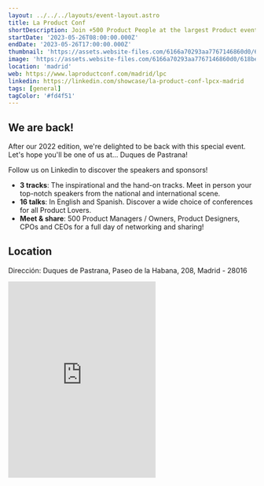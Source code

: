 ```yaml
---
layout: ../../../layouts/event-layout.astro
title: La Product Conf
shortDescription: Join +500 Product People at the largest Product event in Madrid. La Product Conf is an annual landmark for the Product Community
startDate: '2023-05-26T08:00:00.000Z'
endDate: '2023-05-26T17:00:00.000Z'
thumbnail: 'https://assets.website-files.com/6166a70293aa7767146860d0/618befcda919426565a381fb_Ban_LPC%20(1).png'
image: 'https://assets.website-files.com/6166a70293aa7767146860d0/618befcda919426565a381fb_Ban_LPC%20(1).png'
location: 'madrid'
web: https://www.laproductconf.com/madrid/lpc
linkedin: https://linkedin.com/showcase/la-product-conf-lpcx-madrid
tags: [general]
tagColor: '#fd4f51'
---
```


## We are back!

After our 2022 edition, we're delighted to be back with this special event. Let's hope you'll be one of us at... Duques de Pastrana!

Follow us on Linkedin to discover the speakers and sponsors!

- **3 tracks**: The inspirational and the hand-on tracks. Meet in person your top-notch speakers from the national and international scene.
- **16 talks**: In English and Spanish. Discover a wide choice of conferences for all Product Lovers.
- **Meet & share**: 500 Product Managers / Owners, Product Designers, CPOs and CEOs for a full day of networking and sharing!

## Location

Dirección: Duques de Pastrana, Paseo de la Habana, 208, Madrid - 28016

<iframe
  className="w-full"
  height="400px"
  style="border:none;overflow:hidden"
  marginheight="0"
  marginwidth="0"
  aria-label="Duques de Pastrana, Paseo de la Habana, 208, Madrid - 28016"
  class="sek-lazy-loaded"
  src="https://www.google.com/maps/embed?pb=!1m18!1m12!1m3!1d3035.3895484159675!2d-3.680400620008553!3d40.466646260626774!2m3!1f0!2f0!3f0!3m2!1i1024!2i768!4f13.1!3m3!1m2!1s0xd42293cf21991c1%3A0xc8713311b96415d6!2sPalacete%20de%20los%20Duques%20de%20Pastrana!5e0!3m2!1sen!2ses!4v1675690862633!5m2!1sen!2ses"
></iframe>
